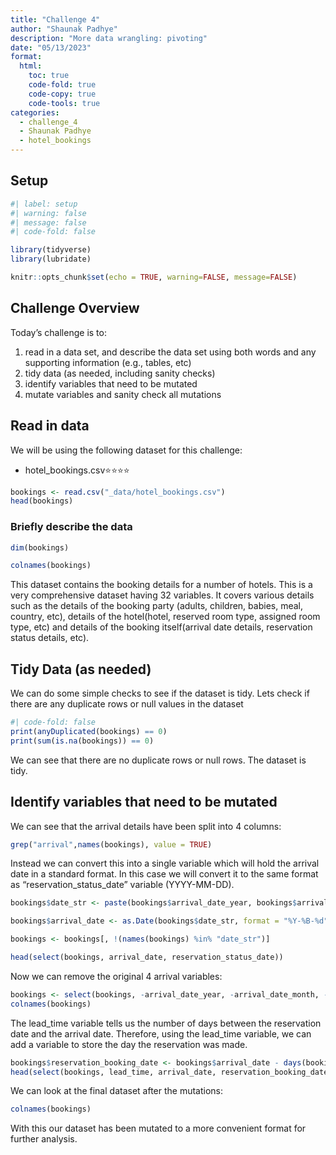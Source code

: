 ```yaml
---
title: "Challenge 4"
author: "Shaunak Padhye"
description: "More data wrangling: pivoting"
date: "05/13/2023"
format:
  html:
    toc: true
    code-fold: true
    code-copy: true
    code-tools: true
categories:
  - challenge_4
  - Shaunak Padhye
  - hotel_bookings
---
```


## Setup

```r
#| label: setup
#| warning: false
#| message: false
#| code-fold: false

library(tidyverse)
library(lubridate)

knitr::opts_chunk$set(echo = TRUE, warning=FALSE, message=FALSE)
```

## Challenge Overview

Today's challenge is to:

1)  read in a data set, and describe the data set using both words and any supporting information (e.g., tables, etc)
2)  tidy data (as needed, including sanity checks)
3)  identify variables that need to be mutated
4)  mutate variables and sanity check all mutations

## Read in data

We will be using the following dataset for this challenge:

-   hotel_bookings.csv⭐⭐⭐⭐

```r
bookings <- read.csv("_data/hotel_bookings.csv")
head(bookings)
```

### Briefly describe the data

```r
dim(bookings)
```

```r
colnames(bookings)
```
This dataset contains the booking details for a number of hotels. This is a very comprehensive dataset having 32 variables. It covers various details such as the details of the booking party (adults, children, babies, meal, country, etc), details of the hotel(hotel, reserved room type, assigned room type, etc) and details of the booking itself(arrival date details, reservation status details, etc).

## Tidy Data (as needed)

We can do some simple checks to see if the dataset is tidy. Lets check if there are any duplicate rows or null values in the dataset

```r
#| code-fold: false
print(anyDuplicated(bookings) == 0)
print(sum(is.na(bookings)) == 0)
```

We can see that there are no duplicate rows or null rows. The dataset is tidy.

## Identify variables that need to be mutated

We can see that the arrival details have been split into 4 columns:
```r
grep("arrival",names(bookings), value = TRUE)
```


Instead we can convert this into a single variable which will hold the arrival date in a standard format. In this case we will convert it to the same format as "reservation_status_date" variable (YYYY-MM-DD).

```r
bookings$date_str <- paste(bookings$arrival_date_year, bookings$arrival_date_month, bookings$arrival_date_day_of_month, sep = "-")

bookings$arrival_date <- as.Date(bookings$date_str, format = "%Y-%B-%d")

bookings <- bookings[, !(names(bookings) %in% "date_str")]

head(select(bookings, arrival_date, reservation_status_date))
```

Now we can remove the original 4 arrival variables:
```r
bookings <- select(bookings, -arrival_date_year, -arrival_date_month, -arrival_date_week_number, -arrival_date_day_of_month)
colnames(bookings)
```
The lead_time variable tells us the number of days between the reservation date and the arrival date. Therefore, using the lead_time variable, we can add a variable to store the day the reservation was made.

```r
bookings$reservation_booking_date <- bookings$arrival_date - days(bookings$lead_time)
head(select(bookings, lead_time, arrival_date, reservation_booking_date))
```

We can look at the final dataset after the mutations:
```r
colnames(bookings)
```

With this our dataset has been mutated to a more convenient format for further analysis.
